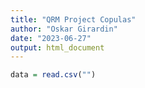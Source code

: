 ```yaml
---
title: "QRM Project Copulas"
author: "Oskar Girardin"
date: "2023-06-27"
output: html_document
---
```


```r
data = read.csv("")
```

